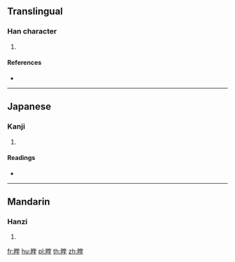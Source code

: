 {{character info/new}}
==Translingual==

===Han character===
{{Han char|rn=109|rad=目|as=09|sn=14|four=|canj=BUKGG}}

# {{defn|Han|sort=目09}}

====References====
* {{Han ref|kx=0812.130|dkj=23502|dj=1226.330|hdz=42501.060|uh=7773|ud=30579}}

----

==Japanese==

===Kanji===
{{ja-kanji|grade=|rs=目09}}

# {{defn|lang=ja|sort=目09}}

====Readings====
* {{ja-readings|on=[[けい]] (kei), [[け]] (ke)|kun=[[かすむ]] (kasumu)|nanori=}}

----

==Mandarin==

===Hanzi===
{{cmn-hanzi|pin=[[xī]] ([[xi1]])|wg=hsi<sup>1</sup>}}

# {{defn|lang=cmn|sort=目09}}

[[fr:睳]]
[[hu:睳]]
[[pl:睳]]
[[th:睳]]
[[zh:睳]]
